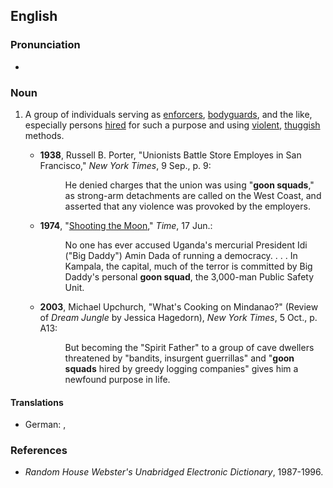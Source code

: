 ==English==

===Pronunciation===
* {{audio|en|en-au-goon squad.ogg|Audio (AU)}}

===Noun===
{{en-noun}}

# {{lb|en|chiefly|US|informal|derogatory|idiomatic}} A group of individuals serving as [[enforcer]]s, [[bodyguard]]s, and the like, especially persons [[hired]] for such a purpose and using [[violent]], [[thuggish]] methods.
#* '''1938''', Russell B. Porter, "Unionists Battle Store Employes in San Francisco," ''New York Times'', 9 Sep., p. 9:
#*: He denied charges that the union was using "'''goon squads'''," as strong-arm detachments are called on the West Coast, and asserted that any violence was provoked by the employers.
#* '''1974''', "[http://www.time.com/time/magazine/article/0,9171,879328,00.html Shooting the Moon]," ''Time'', 17 Jun.:
#*: No one has ever accused Uganda's mercurial President Idi ("Big Daddy") Amin Dada of running a democracy. . . . In Kampala, the capital, much of the terror is committed by Big Daddy's personal '''goon squad''', the 3,000-man Public Safety Unit.
#* '''2003''', Michael Upchurch, "What's Cooking on Mindanao?" (Review of ''Dream Jungle'' by Jessica Hagedorn), ''New York Times'', 5 Oct., p. A13:
#*: But becoming the "Spirit Father" to a group of cave dwellers threatened by "bandits, insurgent guerrillas" and "'''goon squads''' hired by greedy logging companies" gives him a newfound purpose in life.

====Translations====
{{trans-top|a group of individuals serving as enforcers, bodyguards, and the like}}
* German: {{t+|de|Schlägertrupp|m}}, {{t|de|Schlägertruppe|f}}
{{trans-mid}}
{{trans-bottom}}

===References===
* ''Random House Webster's Unabridged Electronic Dictionary'', 1987-1996.